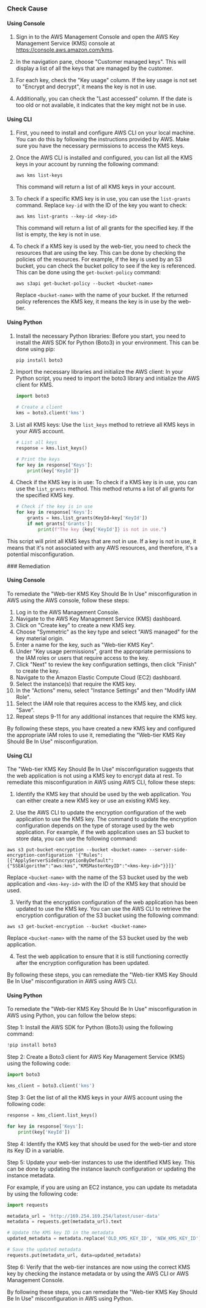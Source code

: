 

<Tabs><Tab title='Cause'>
### Check Cause

#### Using Console

1. Sign in to the AWS Management Console and open the AWS Key Management Service (KMS) console at https://console.aws.amazon.com/kms.

2. In the navigation pane, choose "Customer managed keys". This will display a list of all the keys that are managed by the customer.

3. For each key, check the "Key usage" column. If the key usage is not set to "Encrypt and decrypt", it means the key is not in use.

4. Additionally, you can check the "Last accessed" column. If the date is too old or not available, it indicates that the key might not be in use.

#### Using CLI

1. First, you need to install and configure AWS CLI on your local machine. You can do this by following the instructions provided by AWS. Make sure you have the necessary permissions to access the KMS keys.

2. Once the AWS CLI is installed and configured, you can list all the KMS keys in your account by running the following command:

   ```
   aws kms list-keys
   ```
   This command will return a list of all KMS keys in your account.

3. To check if a specific KMS key is in use, you can use the `list-grants` command. Replace `key-id` with the ID of the key you want to check:

   ```
   aws kms list-grants --key-id <key-id>
   ```
   This command will return a list of all grants for the specified key. If the list is empty, the key is not in use.

4. To check if a KMS key is used by the web-tier, you need to check the resources that are using the key. This can be done by checking the policies of the resources. For example, if the key is used by an S3 bucket, you can check the bucket policy to see if the key is referenced. This can be done using the `get-bucket-policy` command:

   ```
   aws s3api get-bucket-policy --bucket <bucket-name>
   ```
   Replace `<bucket-name>` with the name of your bucket. If the returned policy references the KMS key, it means the key is in use by the web-tier.

#### Using Python

1. Install the necessary Python libraries: Before you start, you need to install the AWS SDK for Python (Boto3) in your environment. This can be done using pip:

   ```bash
   pip install boto3
   ```

2. Import the necessary libraries and initialize the AWS client: In your Python script, you need to import the boto3 library and initialize the AWS client for KMS.

   ```python
   import boto3

   # Create a client
   kms = boto3.client('kms')
   ```

3. List all KMS keys: Use the `list_keys` method to retrieve all KMS keys in your AWS account.

   ```python
   # List all keys
   response = kms.list_keys()

   # Print the keys
   for key in response['Keys']:
       print(key['KeyId'])
   ```

4. Check if the KMS key is in use: To check if a KMS key is in use, you can use the `list_grants` method. This method returns a list of all grants for the specified KMS key.

   ```python
   # Check if the key is in use
   for key in response['Keys']:
       grants = kms.list_grants(KeyId=key['KeyId'])
       if not grants['Grants']:
           print(f"The key {key['KeyId']} is not in use.")
   ```

This script will print all KMS keys that are not in use. If a key is not in use, it means that it's not associated with any AWS resources, and therefore, it's a potential misconfiguration.

</Tab>

<Tab title='Remediation'>
### Remediation

#### Using Console

To remediate the "Web-tier KMS Key Should Be In Use" misconfiguration in AWS using the AWS console, follow these steps:

1. Log in to the AWS Management Console.
2. Navigate to the AWS Key Management Service (KMS) dashboard.
3. Click on "Create key" to create a new KMS key. 
4. Choose "Symmetric" as the key type and select "AWS managed" for the key material origin.
5. Enter a name for the key, such as "Web-tier KMS Key".
6. Under "Key usage permissions", grant the appropriate permissions to the IAM roles or users that require access to the key. 
7. Click "Next" to review the key configuration settings, then click "Finish" to create the key.
8. Navigate to the Amazon Elastic Compute Cloud (EC2) dashboard.
9. Select the instance(s) that require the KMS key.
10. In the "Actions" menu, select "Instance Settings" and then "Modify IAM Role".
11. Select the IAM role that requires access to the KMS key, and click "Save".
12. Repeat steps 9-11 for any additional instances that require the KMS key.

By following these steps, you have created a new KMS key and configured the appropriate IAM roles to use it, remediating the "Web-tier KMS Key Should Be In Use" misconfiguration.

#### Using CLI

The "Web-tier KMS Key Should Be In Use" misconfiguration suggests that the web application is not using a KMS key to encrypt data at rest. To remediate this misconfiguration in AWS using AWS CLI, follow these steps:

1. Identify the KMS key that should be used by the web application. You can either create a new KMS key or use an existing KMS key.

2. Use the AWS CLI to update the encryption configuration of the web application to use the KMS key. The command to update the encryption configuration depends on the type of storage used by the web application. For example, if the web application uses an S3 bucket to store data, you can use the following command:

```
aws s3 put-bucket-encryption --bucket <bucket-name> --server-side-encryption-configuration '{"Rules":[{"ApplyServerSideEncryptionByDefault":{"SSEAlgorithm":"aws:kms","KMSMasterKeyID":"<kms-key-id>"}}]}'
```

Replace `<bucket-name>` with the name of the S3 bucket used by the web application and `<kms-key-id>` with the ID of the KMS key that should be used.

3. Verify that the encryption configuration of the web application has been updated to use the KMS key. You can use the AWS CLI to retrieve the encryption configuration of the S3 bucket using the following command:

```
aws s3 get-bucket-encryption --bucket <bucket-name>
```

Replace `<bucket-name>` with the name of the S3 bucket used by the web application.

4. Test the web application to ensure that it is still functioning correctly after the encryption configuration has been updated.

By following these steps, you can remediate the "Web-tier KMS Key Should Be In Use" misconfiguration in AWS using AWS CLI.

#### Using Python

To remediate the "Web-tier KMS Key Should Be In Use" misconfiguration in AWS using Python, you can follow the below steps:

Step 1: Install the AWS SDK for Python (Boto3) using the following command:

```python
!pip install boto3
```

Step 2: Create a Boto3 client for AWS Key Management Service (KMS) using the following code:

```python
import boto3

kms_client = boto3.client('kms')
```

Step 3: Get the list of all the KMS keys in your AWS account using the following code:

```python
response = kms_client.list_keys()

for key in response['Keys']:
    print(key['KeyId'])
```

Step 4: Identify the KMS key that should be used for the web-tier and store its Key ID in a variable. 

Step 5: Update your web-tier instances to use the identified KMS key. This can be done by updating the instance launch configuration or updating the instance metadata.

For example, if you are using an EC2 instance, you can update its metadata by using the following code:

```python
import requests

metadata_url = 'http://169.254.169.254/latest/user-data'
metadata = requests.get(metadata_url).text

# Update the KMS key ID in the metadata
updated_metadata = metadata.replace('OLD_KMS_KEY_ID', 'NEW_KMS_KEY_ID')

# Save the updated metadata
requests.put(metadata_url, data=updated_metadata)
```

Step 6: Verify that the web-tier instances are now using the correct KMS key by checking the instance metadata or by using the AWS CLI or AWS Management Console.

By following these steps, you can remediate the "Web-tier KMS Key Should Be In Use" misconfiguration in AWS using Python.


</Tab>
</Tabs>